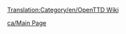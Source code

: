 [[Translation:Category/en/OpenTTD Wiki]]

{{en/Bilingual box| Ca
| Aquesta categoria conté material relacionat amb diversos aspectes de l'administració de la Wiki d'OpenTTD.
| ''This category contains material relating to various administration aspects of the OpenTTD Wiki.''}}


[[ca/Main Page]]